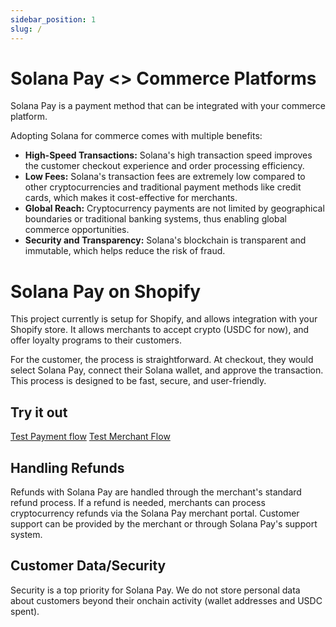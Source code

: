 ```yaml
---
sidebar_position: 1
slug: /
---
```


# Solana Pay <> Commerce Platforms

Solana Pay is a payment method that can be integrated with your commerce platform.

Adopting Solana for commerce comes with multiple benefits:

-   **High-Speed Transactions:** Solana's high transaction speed improves the customer checkout experience and order processing efficiency.
-   **Low Fees:** Solana's transaction fees are extremely low compared to other cryptocurrencies and traditional payment methods like credit cards, which makes it cost-effective for merchants.
-   **Global Reach:** Cryptocurrency payments are not limited by geographical boundaries or traditional banking systems, thus enabling global commerce opportunities.
-   **Security and Transparency:** Solana's blockchain is transparent and immutable, which helps reduce the risk of fraud.

# Solana Pay on Shopify

This project currently is setup for Shopify, and allows integration with your Shopify store. It allows merchants to accept crypto (USDC for now), and offer loyalty programs to their customers.

For the customer, the process is straightforward. At checkout, they would select Solana Pay, connect their Solana wallet, and approve the transaction. This process is designed to be fast, secure, and user-friendly.

## Try it out

[Test Payment flow](solanatest8.myshopify.com)
[Test Merchant Flow](merchant-staging.solanapay.com)

## Handling Refunds

Refunds with Solana Pay are handled through the merchant's standard refund process. If a refund is needed, merchants can process cryptocurrency refunds via the Solana Pay merchant portal. Customer support can be provided by the merchant or through Solana Pay's support system.

## Customer Data/Security

Security is a top priority for Solana Pay. We do not store personal data about customers beyond their onchain activity (wallet addresses and USDC spent).
